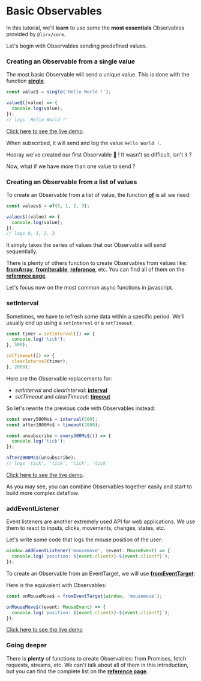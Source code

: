 # Basic Observables

In this tutorial, we'll **learn** to use some the **most essentials** Observables provided by `@lirx/core`.

Let's begin with Observables sending predefined values.

### Creating an Observable from a single value

The most basic Observable will send a unique value.
This is done with the function **[single](/docs/reference/single/)**.

```ts
const value$ = single('Hello World !');

value$((value) => {
  console.log(value);
});
// logs 'Hello World !'
```

[Click here to see the live demo](https://stackblitz.com/edit/typescript-9vnnnu?devToolsHeight=33&file=index.ts).


When subscribed, it will send and log the value `Hello World !`.

Hooray we've created our first Observable 🎉 ! It wasn't so difficult, isn't it ?

Now, what if we have more than one value to send ?

### Creating an Observable from a list of values

To create an Observable from a list of value, the function **[of](/docs/reference/of/)** is all we need:

```ts
const values$ = of(0, 1, 2, 3);

values$((value) => {
  console.log(value);
});
// logs 0, 1, 2, 3
```

It simply takes the series of values that our Observable will send sequentially.

There is plenty of others function to create Observables from values like:
**[fromArray](/docs/reference/from-array/)**,
**[fromIterable](/docs/reference/from-iterable/)**,
**[reference](/docs/reference/reference/)**,
etc.
You can find all of them on the **[reference page](/docs/tags/observable/)**.

Let's focus now on the most common async functions in javascript.

### setInterval

Sometimes, we have to refresh some data within a specific period.
We'll usually end up using a `setInterval` or a `setTimeout`.

```ts
const timer = setInterval(() => {
  console.log('tick');
}, 500);

setTimeout(() => {
  clearInterval(timer);
}, 2000);
```

Here are the Observable replacements for:

- *setInterval* and *clearInterval*: **[interval](/docs/reference/interval/)**
- *setTimeout* and *clearTimeout*: **[timeout](/docs/reference/timeout/)**

So let's rewrite the previous code with Observables instead:

```ts
const every500Ms$ = interval(500);
const after2000Ms$ = timeout(2000);

const unsubscribe = every500Ms$(() => {
  console.log('tick');
});

after2000Ms$(unsubscribe);
// logs 'tick', 'tick', 'tick', 'tick'
```

[Click here to see the live demo](https://stackblitz.com/edit/typescript-iwjswc?devToolsHeight=33&file=index.ts).

As you may see, you can combine Observables together easily and start to build more complex dataflow.

### addEventListener

Event listeners are another extremely used API for web applications.
We use them to react to inputs, clicks, movements, changes, states, etc.

Let's write some code that logs the mouse position of the user:

```ts
window.addEventListener('mousemove', (event: MouseEvent) => {
  console.log(`position: ${event.clientX}-${event.clientY}`);
});
```

To create an Observable from an EventTarget, we will use **[fromEventTarget](/docs/reference/from-event-target/)**:

Here is the equivalent with Observables:

```ts
const onMouseMove$ = fromEventTarget(window, 'mousemove');

onMouseMove$((event: MouseEvent) => {
  console.log(`position: ${event.clientX}-${event.clientY}`);
});
```

[Click here to see the live demo](https://stackblitz.com/edit/typescript-qzreop?devToolsHeight=33&file=index.ts)


### Going deeper

There is **plenty** of functions to create Observables:
from Promises, fetch requests, streams, etc.
We can't talk about all of them in this introduction, but you can find the complete list on the **[reference page](/docs/tags/observable/)**.
